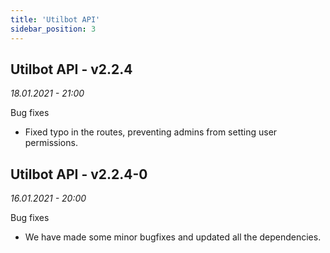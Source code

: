 ```yaml
---
title: 'Utilbot API'
sidebar_position: 3
---
```


## Utilbot API - v2.2.4
<span className="cl-timestamp">

*18.01.2021 - 21:00*

</span>
<span className="cl-progress">Bug fixes</span>

- Fixed typo in the routes, preventing admins from setting user permissions.

## Utilbot API - v2.2.4-0
<span className="cl-timestamp">

*16.01.2021 - 20:00*

</span>
<span className="cl-progress">Bug fixes</span>

- We have made some minor bugfixes and updated all the dependencies.
